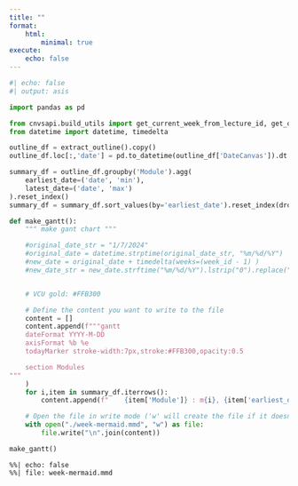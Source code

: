 ```yaml
---
title: ""
format:
    html:
        minimal: true
execute:
    echo: false
---
```


```python
#| echo: false
#| output: asis

import pandas as pd

from cnvsapi.build_utils import get_current_week_from_lecture_id, get_outline_objects, extract_outline
from datetime import datetime, timedelta

outline_df = extract_outline().copy()
outline_df.loc[:,'date'] = pd.to_datetime(outline_df['DateCanvas']).dt.date

summary_df = outline_df.groupby('Module').agg(
    earliest_date=('date', 'min'),
    latest_date=('date', 'max')
).reset_index()
summary_df = summary_df.sort_values(by='earliest_date').reset_index(drop=True)

```


```python

def make_gantt():
    """ make gant chart """

    #original_date_str = "1/7/2024"
    #original_date = datetime.strptime(original_date_str, "%m/%d/%Y")
    #new_date = original_date + timedelta(weeks=(week_id - 1) )
    #new_date_str = new_date.strftime("%m/%d/%Y").lstrip("0").replace("/0", "/")


    # VCU gold: #FFB300

    # Define the content you want to write to the file
    content = []
    content.append(f"""gantt
    dateFormat YYYY-M-DD
    axisFormat %b %e
    todayMarker stroke-width:7px,stroke:#FFB300,opacity:0.5

    section Modules
"""
    )
    for i,item in summary_df.iterrows():
        content.append(f"    {item['Module']} : m{i}, {item['earliest_date']}, {item['latest_date']}")

    # Open the file in write mode ('w' will create the file if it doesn't exist or overwrite it if it does)
    with open("./week-mermaid.mmd", "w") as file:
        file.write("\n".join(content))

make_gantt()
```

::: {.no-filter}
```mermaid
%%| echo: false
%%| file: week-mermaid.mmd
```
:::

